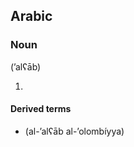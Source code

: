 ==Arabic==

===Noun===
{{Arab|ألعاب}} (’alʕāb)

# {{plural of|لعب|lang=ar}}

====Derived terms====
*{{Arab|[[الألعاب الأولمبية]]}} (al-’alʕāb al-’olombíyya)